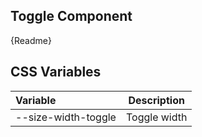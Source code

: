 
## Toggle Component

<Canvas withSource="open" withToolbar>
    <Story id="components-atoms-toggle--toggle" />
</Canvas>

<Description>{Readme}</Description>

## CSS Variables

| Variable            | Description  |
| :------------------ | :----------: |
| --size-width-toggle | Toggle width |
